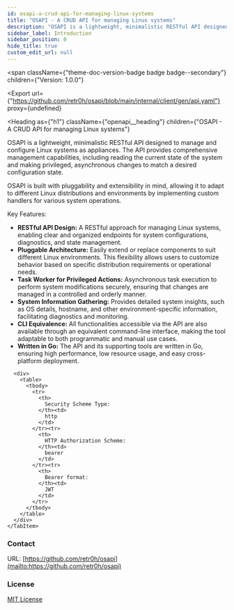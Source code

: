 ```yaml
---
id: osapi-a-crud-api-for-managing-linux-systems
title: "OSAPI - A CRUD API for managing Linux systems"
description: "OSAPI is a lightweight, minimalistic RESTful API designed to manage and"
sidebar_label: Introduction
sidebar_position: 0
hide_title: true
custom_edit_url: null
---
```



<span
  className={"theme-doc-version-badge badge badge--secondary"}
  children={"Version: 1.0.0"}
>
</span>

<Export
  url={"https://github.com/retr0h/osapi/blob/main/internal/client/gen/api.yaml"}
  proxy={undefined}
>
  
</Export>

<Heading
  as={"h1"}
  className={"openapi__heading"}
  children={"OSAPI - A CRUD API for managing Linux systems"}
>
</Heading>



OSAPI is a lightweight, minimalistic RESTful API designed to manage and
configure Linux systems as appliances. The API provides comprehensive
management capabilities, including reading the current state of the system
and making privileged, asynchronous changes to match a desired configuration
state.

OSAPI is built with pluggability and extensibility in mind, allowing it to
adapt to different Linux distributions and environments by implementing
custom handlers for various system operations.

Key Features:
- **RESTful API Design:** A RESTful approach for managing Linux systems,
  enabling clear and organized endpoints for system configurations,
  diagnostics, and state management.
- **Pluggable Architecture:** Easily extend or replace components to suit
  different Linux environments. This flexibility allows users to customize
  behavior based on specific distribution requirements or operational needs.
- **Task Worker for Privileged Actions:** Asynchronous task execution to
  perform system modifications securely, ensuring that changes are managed
  in a controlled and orderly manner.
- **System Information Gathering:** Provides detailed system insights, such
  as OS details, hostname, and other environment-specific information,
  facilitating diagnostics and monitoring.
- **CLI Equivalence:** All functionalities accessible via the API are also
  available through an equivalent command-line interface, making the tool
  adaptable to both programmatic and manual use cases.
- **Written in Go:** The API and its supporting tools are written in Go,
  ensuring high performance, low resource usage, and easy cross-platform
  deployment.


<div
  style={{"marginBottom":"2rem"}}
>
  <Heading
    id={"authentication"}
    as={"h2"}
    className={"openapi-tabs__heading"}
    children={"Authentication"}
  >
  </Heading><SchemaTabs
    className={"openapi-tabs__security-schemes"}
  >
    <TabItem
      label={"HTTP: Bearer Auth"}
      value={"BearerAuth"}
    >
      
      
      
      
      <div>
        <table>
          <tbody>
            <tr>
              <th>
                Security Scheme Type:
              </th><td>
                http
              </td>
            </tr><tr>
              <th>
                HTTP Authorization Scheme:
              </th><td>
                bearer
              </td>
            </tr><tr>
              <th>
                Bearer format:
              </th><td>
                JWT
              </td>
            </tr>
          </tbody>
        </table>
      </div>
    </TabItem>
  </SchemaTabs>
</div><div
  style={{"display":"flex","flexDirection":"column","marginBottom":"var(--ifm-paragraph-margin-bottom)"}}
>
  <h3
    style={{"marginBottom":"0.25rem"}}
  >
    Contact
  </h3><span>
    
  </span><span>
    URL: [https://github.com/retr0h/osapi](mailto:https://github.com/retr0h/osapi)
  </span>
</div><div
  style={{"marginBottom":"var(--ifm-paragraph-margin-bottom)"}}
>
  <h3
    style={{"marginBottom":"0.25rem"}}
  >
    License
  </h3><a
    href={"https://opensource.org/licenses/MIT"}
  >
    MIT License
  </a>
</div>
      